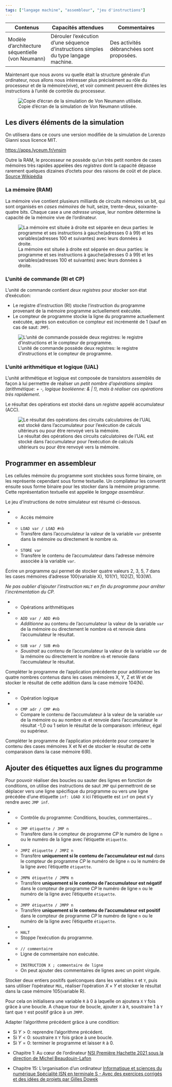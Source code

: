 ```yaml
---
tags: ["langage machine", "assembleur", "jeu d'instructions"]
---
```


::: programme
+-----------------------+---------------------------------+--------------------------------+
| Contenus              | Capacités attendues             | Commentaires                   |
+=======================+=================================+================================+
| Modèle d’architecture | Dérouler l’exécution d’une      | Des activités débranchées sont |
| séquentielle          | séquence d’instructions simples | proposées.                     |
| (von Neumann)         | du type langage machine.        |                                |
+-----------------------+---------------------------------+--------------------------------+
:::

::: intro

Maintenant que nous avons vu quelle était la structure générale d'un ordinateur, nous allons nous
intéresser plus précisément au rôle du processeur et de la mémoire(vive), et voir comment peuvent
être dictées les instructions à l'unité de contrôle du processeur.

![Copie d'écran de la simulation de Von Neumann utilisée.](../../images/vnsim.png)

:::

## Les divers éléments de la simulation

On utilisera dans ce cours une version modifiée de la simulation de Lorenzo Gianni sous licence
MIT.

<https://apps.lyceum.fr/vnsim>

Outre la RAM, le processeur ne possède qu'un très petit nombre de cases mémoires très rapides
appelées des *registres* dont la capacité dépasse rarement quelques dizaines d'octets pour des
raisons de coût et de place.
[Source Wikipédia](https://fr.wikipedia.org/wiki/Registre_de_processeur)


### La mémoire (RAM)

::: {layout-ncol=2}

La mémoire vive contient plusieurs milliards de circuits mémoires un bit, qui sont organisés en
*cases mémoires* de huit, seize, trente-deux, soixante-quatre bits. Chaque case a une *adresse*
unique, leur nombre détermine la capacité de la mémoire vive de l'ordinateur.

![La mémoire est située à droite est séparée en deux parties: le programme et ses instructions à gauche(adresses 0 à 99) et les variables(adresses 100 et suivantes) avec leurs données à droite.](../../images/vn-mem.png)

:::

### L'unité de commande (RI et CP)

::: {layout-ncol=2}

:::: left

L'unité de commande contient _deux registres_ pour stocker son état d'exécution:

- Le registre d'instruction (RI) stocke l'instruction du programme provenant de la mémoire programme actuellement exécutée.
- Le compteur de programme stocke la ligne du programme actuellement exécutée, après son exécution
  ce compteur est incrémenté de 1 (sauf en cas de saut: `JMP`).

::::

![L'unité de commande possède deux registres: le registre d'instructions et le compteur de programme.](../../images/vn-uc.png)

:::

### L'unité arithmétique et logique (UAL)

::: {layout-ncol=2}

:::: left

L'unité arithmétique et logique est composée de transistors assemblés de façon à lui permettre de réaliser un *petit nombre d'opérations simples (arithmétique: + -, logique booléenne: & | !), mais à réaliser ces opérations très rapidement*.

Le résultat des opérations est stocké dans un _registre_ appelé accumulateur (ACC).

::::

![Le résultat des opérations des circuits calculatoires de l'UAL est stocké dans l'accumulateur pour l'exécution de calculs ultérieurs ou pour être renvoyé vers la mémoire.](../../images/vn-ual.png)

:::


## Programmer en assembleur

Les cellules mémoire du programme sont stockées sous forme binaire, on les représente cependant
sous forme textuelle. Un compilateur les convertit ensuite sous forme binaire pour les stocker dans
la mémoire programme. Cette représentation textuelle est appelée le _langage assembleur_.

Le jeu d’instructions de notre simulateur est résumé ci-dessous.

:::{.list-table}
   * - []{colspan=3} Accès mémoire

   * - `LOAD var / LOAD #nb`
     - Transfère dans l'accumulateur la valeur de la variable `var` présente dans la mémoire ou
       directement le nombre `nb`.

   * - `STORE var`
     - Transfère le contenu de l'accumulateur dans l'adresse mémoire associée à la variable `var`.  
:::

::: appli

Écrire un programme qui permet de stocker quatre valeurs 2, 3, 5, 7 dans les cases mémoires
d'adresse 100(variable X), 101(Y), 102(Z), 103(W).

_Ne pas oublier d'ajouter l'instruction `HALT` en fin du programme pour arrêter l'incrémentation du
CP._

<!--
// Affectation des variables
LOAD #2
STORE X
LOAD #3
STORE Y
LOAD #5
STORE Z
LOAD #7
STORE W
HALT
-->

:::


:::{.list-table}
   * - []{colspan=2} Opérations arithmétiques
 
   * - `ADD var / ADD #nb`
     - _Additionne_ au contenu de l'accumulateur la valeur de la variable `var` de la mémoire ou
       directement le nombre `nb` et renvoie dans l'accumulateur le résultat.
   * - `SUB var / SUB #nb`
     - _Soustrait_ au contenu de l'accumulateur la valeur de la variable `var` de la mémoire ou
       directement le nombre `nb` et renvoie dans l'accumulateur le résultat.
:::

::: appli

Compléter le programme de l'application précédente pour additionner les quatre nombres contenus
dans les cases mémoires X, Y, Z et W et de stocker le résultat de cette addition dans la case
mémoire 104(N).

<!-- 
// Addition
LOAD X
ADD Y
ADD Z
ADD W
STORE N
HALT
-->

:::

:::{.list-table}
   * - []{colspan=3} Opération logique

   * - `CMP adr / CMP #nb`
     - Compare le contenu de l'accumulateur à la valeur de la variable `var` de la mémoire ou au
       nombre `nb` et renvoie dans l'accumulateur le résultat -1,0 ou 1 selon le résultat de la
       comparaison: inférieur, égal ou supérieur.
     
:::

::: appli

Compléter le programme de l'application précédente pour comparer le contenu des cases mémoires X et
N et de stocker le résultat de cette comparaison dans la case mémoire 6(R).

<!-- 
// Comparaison
LOAD X
CMP N
STORE R
HALT
-->

:::


::: {.callout-tip}
## Ajouter des étiquettes aux lignes du programme

Pour pouvoir réaliser des boucles ou sauter des lignes en fonction de conditions, on utilise des
instructions de saut `JMP` qui permettront de se déplacer vers une ligne spécifique du programme
ou vers une ligne précédée d'une étiquette `inf: LOAD X` ici l'étiquette est `inf` on peut s'y
rendre avec `JMP inf`.

:::



:::{.list-table}
   * - []{colspan=3} Contrôle du programme: Conditions, boucles, commentaires...

   * - `JMP étiquette / JMP n`
     - Transfère dans le compteur de programme _CP_ le numéro de ligne `n` ou le numéro de la ligne avec
       l'étiquette `étiquette`.

   * - `JMPZ étiquette / JMPZ n`
     - Transfère **uniquement si le contenu de l'accumulateur est nul** dans le compteur de
       programme _CP_ le numéro de ligne `n` ou le numéro de la ligne avec l'étiquette `étiquette`.

   * - `JMPN étiquette / JMPN n`
     - Transfère **uniquement si le contenu de l'accumulateur est négatif** dans le compteur de
       programme _CP_ le numéro de ligne `n` ou le numéro de la ligne avec l'étiquette `étiquette`.  

   * - `JMPP étiquette / JMPP n`
     - Transfère **uniquement si le contenu de l'accumulateur est positif** dans le compteur de
       programme _CP_ le numéro de ligne `n` ou le numéro de la ligne avec l'étiquette `étiquette`.

   * - `HALT`
     - Stoppe l'exécution du programme.

   * - `// commentaire`
     - Ligne de commentaire non exécutée.

   * - `INSTRUCTION X ; commentaire de ligne`
     - On peut ajouter des commentaires de lignes avec un point virgule.

:::





::: {.appli titre="Multiplication d'entiers positifs"}

Stocker deux entiers positifs quelconques dans les variables `X` et `Y`, puis sans utiliser
l'opérateur `MUL`, réaliser l'opération $X\times Y$ et stocker le résultat dans la case mémoire
105(variable R).

Pour cela on initialisera une variable `R` à 0 à laquelle on ajoutera `X` `Y` fois grâce à une
boucle. A chaque tour de boucle, ajouter `X` à `R`, soustraire 1 à `Y` tant que `Y` est positif
grâce à un `JMPP`.

<!-- 
// X x Y sans MUL

// initialisation variables
// X = 4
LOAD #4
STO X
// Y = 5
LOAD #5
STO Y
// R = 0
LOAD #0
STO R

// boucle
boucle: LOAD R
// R = R + Y
ADD Y
STO R
// X = X-1
LOAD X
SUB #1
STO X
// boucle tant que X > 0
JMPP boucle
HALT
-->

:::

::: {.appli titre="Multiplication d'entiers quelconques"}

Adapter l'algorithme précédent grâce à une condition:

- Si $Y > 0$: reprendre l'algorithme précédent.
- Si $Y < 0$: soustraire `X` `Y` fois grâce à une boucle.
- Si $Y = 0$: terminer le programme et laisser `R` à 0.


<!-- 
// initialisation variables
// X = 4
LOAD #-4
STO X
// Y = 5
LOAD #-5
STO Y

// R = 0
LOAD #0
STO R

// Condition sur X
LOAD X
// X > 0
JMPP boucle
// X < 0
JMPN boucleneg
// X = 0
JMPZ fin

// boucle X > 0
boucle: LOAD R
// R = R + Y
LOAD R
ADD Y
STO R
// X = X-1
LOAD X
SUB #1
STO X
// boucle tant que X > 0
JMPP boucle
JMPZ fin

// boucle X < 0
boucleneg: LOAD R
// R = R + Y
LOAD R
SUB Y
STO R
// X = X + 1
LOAD X
ADD #1
STO X
// boucle tant que X > 0
JMPN boucleneg

fin: HALT
-->

:::


::: ref

-   Chapitre 1: Au cœur de l'ordinateur
    [NSI Première Hachette 2021 sous la direction de Michel Beaudouin-Lafon](https://www.enseignants.hachette-education.com/livres/numerique-sciences-informatiques-1re-specialite-livre-eleve-ed-2021-9782017866305)

-   Chapitre 15: L'organisation d'un ordinateur
    [Informatique et sciences du numérique Spécialité ISN en terminale S - Avec des exercices corrigés et des idées de projets par Gilles Dowek](http://www.editions-eyrolles.com/Livre/9782212135435/)

:::